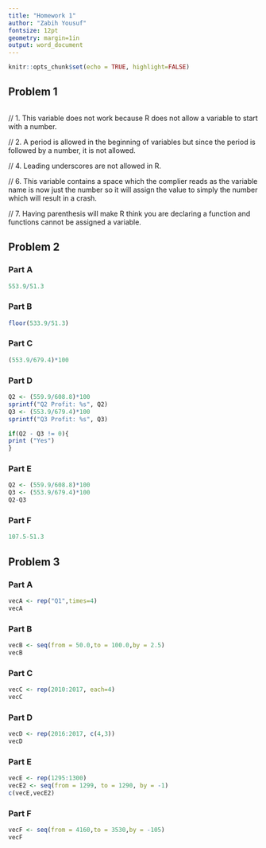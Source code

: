 ---
title: "Homework 1" 
author: "Zabih Yousuf"
fontsize: 12pt
geometry: margin=1in
output: word_document
---

```{r setup, include=FALSE}
knitr::opts_chunk$set(echo = TRUE, highlight=FALSE)
```

## Problem 1   
```{r}

```
// 1. This variable does not work because R does not allow a variable to start with a number.

// 2. A period is allowed in the beginning of variables but since the period is followed by a number, it is not allowed. 

// 4. Leading underscores are not allowed in R.

// 6. This variable contains a space which the complier reads as the variable name is now just the number so it will assign the value to simply the number which will result in a crash. 

// 7. Having parenthesis will make R think you are declaring a function and functions cannot be assigned a variable.



## Problem 2
### Part A
```{r}
553.9/51.3
```

### Part B
```{r}
floor(533.9/51.3)
```

### Part C
```{r}
(553.9/679.4)*100

```

### Part D
```{r}
Q2 <- (559.9/608.8)*100
sprintf("Q2 Profit: %s", Q2)
Q3 <- (553.9/679.4)*100
sprintf("Q3 Profit: %s", Q3)

if(Q2 - Q3 != 0){
print ("Yes")
}
```

### Part E
```{r}
Q2 <- (559.9/608.8)*100
Q3 <- (553.9/679.4)*100
Q2-Q3

```

### Part F
```{r}
107.5-51.3

```

## Problem 3
### Part A
```{r}
vecA <- rep("Q1",times=4)
vecA
```

### Part B
```{r}
vecB <- seq(from = 50.0,to = 100.0,by = 2.5)
vecB
```

### Part C
```{r}
vecC <- rep(2010:2017, each=4)
vecC
```

### Part D
```{r}
vecD <- rep(2016:2017, c(4,3))
vecD
```

### Part E
```{r}
vecE <- rep(1295:1300)
vecE2 <- seq(from = 1299, to = 1290, by = -1)
c(vecE,vecE2)
```

### Part F
```{r}
vecF <- seq(from = 4160,to = 3530,by = -105)
vecF
```
